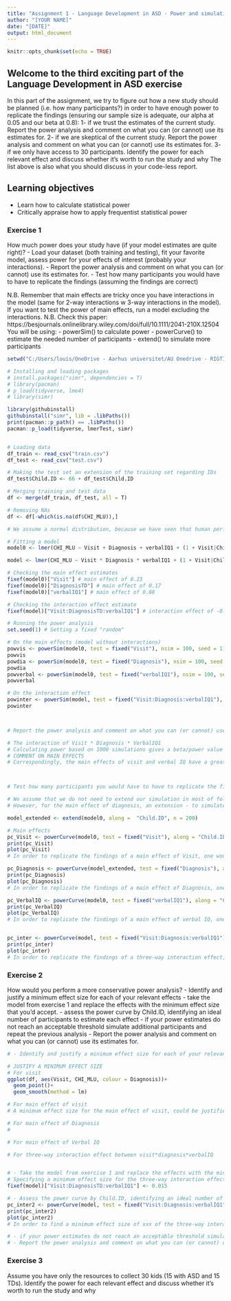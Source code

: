 ```yaml
---
title: "Assignment 1 - Language Development in ASD - Power and simulations"
author: "[YOUR NAME]"
date: "[DATE]"
output: html_document
---
```


```r
knitr::opts_chunk$set(echo = TRUE)
```

## Welcome to the third exciting part of the Language Development in ASD exercise

In this part of the assignment, we try to figure out how a new study should be planned (i.e. how many participants?) in order to have enough power to replicate the findings (ensuring our sample size is adequate, our alpha at 0.05 and our beta at 0.8):
1- if we trust the estimates of the current study. Report the power analysis and comment on what you can (or cannot) use its estimates for.
2- if we are skeptical of the current study. Report the power analysis and comment on what you can (or cannot) use its estimates for.
3- if we only have access to 30 participants. Identify the power for each relevant effect and discuss whether it's worth to run the study and why
The list above is also what you should discuss in your code-less report.


## Learning objectives

- Learn how to calculate statistical power
- Critically appraise how to apply frequentist statistical power

### Exercise 1

How much power does your study have (if your model estimates are quite right)?
- Load your dataset (both training and testing), fit your favorite model, assess power for your effects of interest (probably your interactions).
- Report the power analysis and comment on what you can (or cannot) use its estimates for.
- Test how many participants you would have to have to replicate the findings (assuming the findings are correct)

N.B. Remember that main effects are tricky once you have interactions in the model (same for 2-way interactions w 3-way interactions in the model). If you want to test the power of main effects, run a model excluding the interactions.
N.B. Check this paper: https://besjournals.onlinelibrary.wiley.com/doi/full/10.1111/2041-210X.12504
You will be using:
- powerSim() to calculate power
- powerCurve() to estimate the needed number of participants
- extend() to simulate more participants

```r
setwd("C:/Users/louis/OneDrive - Aarhus universitet/AU Onedrive - RIGTIG/- 3. Semester/Experimental Methods III/Classes/Assignment 2/Assignment-2")

# Installing and loading packages
# install.packages("simr", dependencies = T)
# library(pacman)
# p_load(tidyverse, lme4)
# library(simr)

library(githubinstall)
githubinstall("simr", lib = .libPaths())
print(pacman::p_path() == .libPaths())
pacman::p_load(tidyverse, lmerTest, simr)


# Loading data
df_train <- read_csv("train.csv")
df_test <- read_csv("test.csv")

# Making the test set an extension of the training set regarding IDs
df_test$Child.ID <- 66 + df_test$Child.ID

# Merging training and test data
df <- merge(df_train, df_test, all = T)

# Removing NAs
df <- df[-which(is.na(df$CHI_MLU)),]

# We assume a normal distribution, because we have seen that human perform normally-distributed in similar intelligent tasks.

# Fitting a model
model0 <- lmer(CHI_MLU ~ Visit + Diagnosis + verbalIQ1 + (1 + Visit|Child.ID), df, REML = F, control = lmerControl(optimizer = "nloptwrap", calc.derivs = F))

model <- lmer(CHI_MLU ~ Visit * Diagnosis * verbalIQ1 + (1 + Visit|Child.ID), df, REML = F, control = lmerControl(optimizer = "nloptwrap", calc.derivs = F))

# Checking the main effect estimates
fixef(model0)["Visit"] # main effect of 0.23
fixef(model0)["DiagnosisTD"] # main effect of 0.17
fixef(model0)["verbalIQ1"] # main effect of 0.08

# Checking the interaction effect estimate
fixef(model)["Visit:DiagnosisTD:verbalIQ1"] # interaction effect of -0.02

# Running the power analysis
set.seed(1) # Setting a fixed "random"

# On the main effects (model without interactions)
powvis <- powerSim(model0, test = fixed("Visit"), nsim = 100, seed = 1) # 100% power for detecting effect of visit (nsim = 100)
powvis
powdia <- powerSim(model0, test = fixed("Diagnosis"), nsim = 100, seed = 1) # 50% power for detecting effect of diagnosis (nsim = 100)
powdia
powverbal <- powerSim(model0, test = fixed("verbalIQ1"), nsim = 100, seed = 1) # 100% power for detecting effect of verbal IQ (nsim = 100)
powverbal

# On the interaction effect
powinter <- powerSim(model, test = fixed("Visit:Diagnosis:verbalIQ1"), nsim=100, seed = 1) # 96% power for detecting the three-way interaction effect (nsim = 1000)
powinter



# Report the power analysis and comment on what you can (or cannot) use its estimates for.

# The interaction of Visit * Diagnosis * VerbalIQ1
# Calculating power based on 1000 simulations gives a beta/power value of 0.98. This means, that an interaction effect of this size (-0.02) is easily detected with a sample like this. It might even be an overpowered study.
# COMMENT ON MAIN EFFECTS
# Correspondingly, the main effects of visit and verbal IQ have a great power (100%). The effect of diagnosis is however just around chance level (0.50) for detecting an effect, when it is present.



# Test how many participants you would have to have to replicate the findings (assuming the findings are correct)

# We assume that we do not need to extend our simulation in most of following assessments, since the powers of the most effects are already above 0.80. It is rather a question about not overpowering the study. We do not need this many participants to detect these effects - neither for two of the main effects nor interaction effect.
# However, for the main effect of diagnosis, an extension - to simulate more participants - might be needed.

model_extended <- extend(model0, along =  "Child.ID", n = 200)

# Main effects
pc_Visit <- powerCurve(model0, test = fixed("Visit"), along = "Child.ID", nsim = 100, seed = 1)
print(pc_Visit)
plot(pc_Visit)
# In order to replicate the findings of a main effect of Visit, one would need around 11 participants (resulting in a beta-value/power of .90)

pc_Diagnosis <- powerCurve(model_extended, test = fixed("Diagnosis"), along = "Child.ID", nsim = 100, seed = 1)
print(pc_Diagnosis)
plot(pc_Diagnosis)
# In order to replicate the findings of a main effect of Diagnosis, one would need around 156 participants (resulting in a beta-value/power of .80)

pc_VerbalIQ <- powerCurve(model0, test = fixed("verbalIQ1"), along = "Child.ID", nsim = 100, seed = 1)
print(pc_VerbalIQ)
plot(pc_VerbalIQ)
# In order to replicate the findings of a main effect of verbal IQ, one would need around 11 participants (resulting in a beta-value/power of .88)


pc_inter <- powerCurve(model, test = fixed("Visit:Diagnosis:verbalIQ1"), along = "Child.ID", nsim = 100, seed = 1)
print(pc_inter)
plot(pc_inter)
# In order to replicate the findings of a three-way interaction effect, one would need around 34 participants (resulting in a beta-value/power of .84)


```


### Exercise 2

How would you perform a more conservative power analysis?
- Identify and justify a minimum effect size for each of your relevant effects
- take the model from exercise 1 and replace the effects with the minimum effect size that you'd accept.
- assess the power curve by Child.ID, identifying an ideal number of participants to estimate each effect
- if your power estimates do not reach an acceptable threshold simulate additional participants and repeat the previous analysis
- Report the power analysis and comment on what you can (or cannot) use its estimates for.

```r
# - Identify and justify a minimum effect size for each of your relevant effects

# JUSTIFY A MINIMUM EFFECT SIZE
# For visit
ggplot(df, aes(Visit, CHI_MLU, colour = Diagnosis))+
  geom_point()+
  geom_smooth(method = lm)

# For main effect of visit
# A minimum effect size for the main effect of visit, could be justified to be 0.16. This is based on (EVIDENCE). According to this article, the increase in MLU from 15-28 months is 0.5. This is a 13-month gap, corresponding to approximately 3 visits in our data. This suggests that the MLU development pr. visit is around 0.16.

# For main effect of Diagnosis
#

# For main effect of Verbal IQ

# For three-way interaction effect between visit*diagnosis*verbalIQ


# - Take the model from exercise 1 and replace the effects with the minimum effect size that you'd accept.
# Specifying a minimum effect size for the three-way interaction effect
fixef(model)["Visit:DiagnosisTD:verbalIQ1"] <- 0.015 

# - Assess the power curve by Child.ID, identifying an ideal number of participants to estimate each effect
pc_inter2 <- powerCurve(model, test = fixed("Visit:Diagnosis:verbalIQ1"), along = "Child.ID", nsim = 100)
print(pc_inter2)
plot(pc_inter2)
# In order to find a minimum effect size of xxx of the three-way interaction effect, one would need xx participants (resulting in a beta-value/power of .xx)

# - if your power estimates do not reach an acceptable threshold simulate additional participants and repeat the previous analysis
# - Report the power analysis and comment on what you can (or cannot) use its estimates for.
```


### Exercise 3

Assume you have only the resources to collect 30 kids (15 with ASD and 15 TDs). Identify the power for each relevant effect and discuss whether it's worth to run the study and why

```r

```
